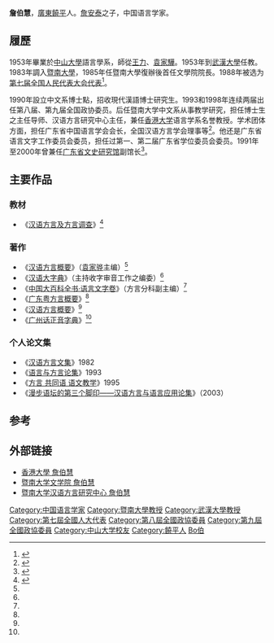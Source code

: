{{Infobox person
| 姓名     = 詹伯慧
| 图像     = 
| 图像替代 = 
| 图像说明 = 
| 性别     = 男
| 出生名   = 
| 出生日期 = {{Birth year and age|1931}}
| 出生地点 = 
| 家乡     = {{CHN}}[[广东省|广东省]][[潮州市|潮州市]][[饶平县|饶平县]]
| 逝世日期 = 
| 逝世地点 = 
| 国籍     = 
| 别名     = 
| 服役     =
| 母校     = [[中山大学|中山大学]]
| 职业     = [[语言学家|语言学家]]、[[教授|教授]]、[[博士生导师|博士生导师]]
| 雇主     = 
| 活跃时期 = 
| 知名原因 = 
| 知名作品 = 
}}
'''詹伯慧'''{{BD|1931年||catIdx=Zhan}}，[[廣東省|廣東]][[饒平|饒平]]人。[[詹安泰|詹安泰]]之子，中国语言学家。

==履歷==
1953年畢業於[[中山大學|中山大學]]語言學系，師從[[王力_(语言学家)|王力]]、[[袁家驊|袁家驊]]。1953年到[[武漢大學|武漢大學]]任教。1983年調入[[暨南大學|暨南大學]]，1985年任暨南大學復辦後首任文學院院長。1988年被选为[[第七届全国人民代表大会代表名单|第七届全国人民代表大会代表]]<ref>{{Cite book|title=语言文字知识|last=李彬主编|first=|publisher=北京：[[北京燕山出版社|北京燕山出版社]]|year=2009-10|isbn=978-7-5402-2128-7|location=|pages=190}}</ref>。

1990年設立中文系博士點，招收現代漢語博士研究生。1993和1998年连续两届出任第八届、第九届全国政协委员。后任暨南大学中文系从事教学研究，担任博士生之主任导师、汉语方言研究中心主任，兼任[[香港大学|香港大学]]语言学系名誉教授。学术团体方面，担任广东省中国语言学会会长，全国汉语方言学会理事等<ref>{{Cite book|title=走近詹伯慧|last=[[甘于恩|甘于恩]]主编|first=|publisher=广州：[[暨南大学出版社|暨南大学出版社]]|year=2013-12|isbn=978-7-5668-0719-9|location=|pages=294-295}}</ref>。他还是广东省语言文字工作委员会委员，担任过第一、第二届广东省学位委员会委员。1991年至2000年曾兼任[[广东省文史研究馆|广东省文史研究馆]]副馆长<ref>{{Cite book|title=广东社会科学年鉴 2009-2011年合卷 GUANG DONG SOCIAL SCIENCES YEARBOOK|last=蒋斌，田丰主编|first=|publisher=广州：[[广东人民出版社|广东人民出版社]]|year=2013-10|isbn=978-7-218-08121-2|location=|pages=737}}</ref>。

==主要作品==
===教材===
*《[[汉语方言及方言调查|汉语方言及方言调查]]》<ref name=ha>{{Cite book|title=中国语言学人名大辞典|last=陈建初，吴泽顺主编|first=|publisher=[[岳麓书社|岳麓书社]]|year=1997-07|isbn=7-80520-719-4|location=[[长沙|长沙]]|pages=588}}</ref>
===著作===
*《[[汉语方言概要|汉语方言概要]]》（[[袁家骅|袁家骅]]主编）<ref name=ha />
*《[[汉语大字典|汉语大字典]]》（主持收字审音工作之编委）<ref name=ha />
*《[[中国大百科全书·语言文字卷|中国大百科全书·语言文字卷]]》（方言分科副主编）<ref name=ha />
*《[[广东粤方言概要|广东粤方言概要]]》<ref name=ha />
*《[[汉语方言概要|汉语方言概要]]》<ref name=ha />
*《[[广州话正音字典|广州话正音字典]]》<ref name=ha />
===个人论文集===
*《[[汉语方言文集|汉语方言文集]]》1982
*《[[语言与方言论集|语言与方言论集]]》1993
*《[[方言_共同语_语文教学|方言 共同语 语文教学]]》1995
*《[[漫步语坛的第三个脚印——汉语方言与语言应用论集|漫步语坛的第三个脚印——汉语方言与语言应用论集]]》（2003）

== 参考==
{{reflist}}

==外部链接==
*[https://web.archive.org/web/20041211012621/http://web.hku.hk:8300/simplified/zhanbhgb.html 香港大學 詹伯慧]
*[https://wxy.jnu.edu.cn/2019/0430/c24339a496355/page.htm 暨南大学文学院 詹伯慧]
*[https://dialects.jnu.edu.cn/2019/0729/c16929a631773/page.htm 暨南大学汉语方言研究中心 詹伯慧]

{{规范控制}}

{{DEFAULTSORT:Zhan詹}}
[[Category:中国语言学家|Category:中国语言学家]]
[[Category:暨南大學教授|Category:暨南大學教授]]
[[Category:武漢大學教授|Category:武漢大學教授]]
[[Category:第七屆全國人大代表|Category:第七屆全國人大代表]]
[[Category:第八屆全國政協委員|Category:第八屆全國政協委員]]
[[Category:第九屆全國政協委員|Category:第九屆全國政協委員]]
[[Category:中山大学校友|Category:中山大学校友]]
[[Category:饒平人|Category:饒平人]]
[[Category:詹姓|Bo伯]]